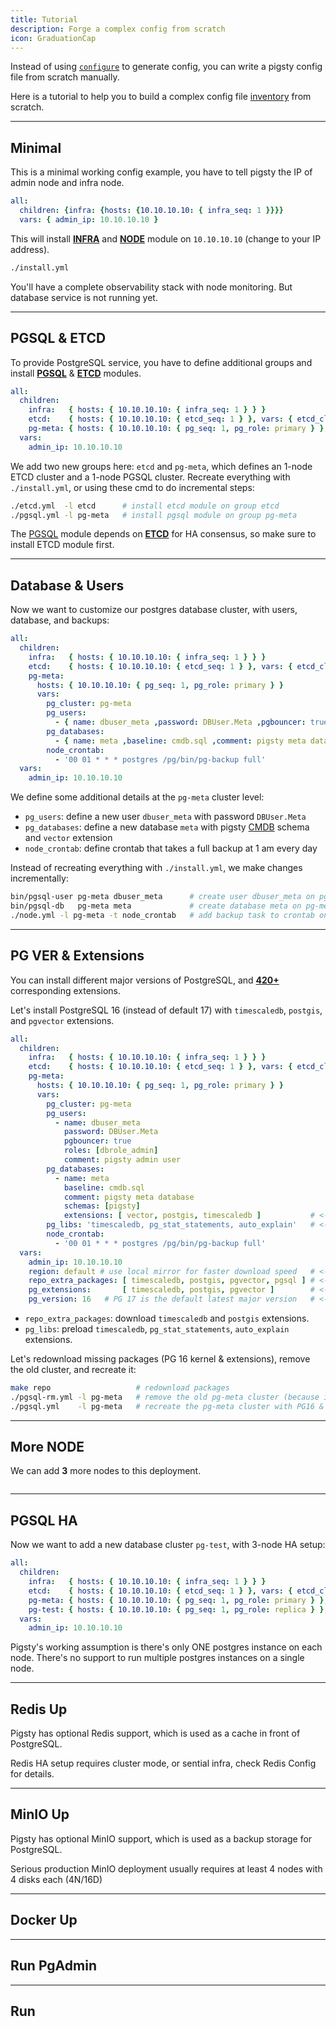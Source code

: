 ```yaml
---
title: Tutorial
description: Forge a complex config from scratch
icon: GraduationCap
---
```


Instead of using [`configure`](/docs/config/configure) to generate config, you can write a pigsty config file from scratch manually.

Here is a tutorial to help you to build a complex config file [inventory](/docs/config/inventory) from scratch.


--------

## Minimal

This is a minimal working config example, you have to tell pigsty the IP of admin node and infra node.

```yaml title="~/pigsty/pigsty.yml"
all:
  children: {infra: {hosts: {10.10.10.10: { infra_seq: 1 }}}}
  vars: { admin_ip: 10.10.10.10 }
```

This will install [**INFRA**](/docs/infra) and [**NODE**](/docs/node) module on `10.10.10.10` (change to your IP address).

```bash title="~/pigsty"
./install.yml
```

You'll have a complete observability stack with node monitoring. But database service is not running yet.



--------

## PGSQL & ETCD

To provide PostgreSQL service, you have to define additional groups and install [**PGSQL**](/docs/pgsql) & [**ETCD**](/docs/etcd) modules.

```yaml title="~/pigsty/pigsty.yml"
all:
  children:
    infra:   { hosts: { 10.10.10.10: { infra_seq: 1 } } }
    etcd:    { hosts: { 10.10.10.10: { etcd_seq: 1 } }, vars: { etcd_cluster: etcd } }
    pg-meta: { hosts: { 10.10.10.10: { pg_seq: 1, pg_role: primary } }, vars: { pg_cluster: pg-meta } }
  vars:
    admin_ip: 10.10.10.10
```

We add two new groups here: `etcd` and `pg-meta`, which defines an 1-node ETCD cluster and a 1-node PGSQL cluster.
Recreate everything with `./install.yml`, or using these cmd to do incremental steps:

```bash title="~/pigsty"
./etcd.yml  -l etcd      # install etcd module on group etcd
./pgsql.yml -l pg-meta   # install pgsql module on group pg-meta
```

The [PGSQL](/docs/pgsql) module depends on [**ETCD**](/docs/etcd) for HA consensus, so make sure to install ETCD module first.



--------

## Database & Users

Now we want to customize our postgres database cluster, with users, database, and backups:

```yaml title="~/pigsty/pigsty.yml"
all:
  children:
    infra:   { hosts: { 10.10.10.10: { infra_seq: 1 } } }
    etcd:    { hosts: { 10.10.10.10: { etcd_seq: 1 } }, vars: { etcd_cluster: etcd } }
    pg-meta:
      hosts: { 10.10.10.10: { pg_seq: 1, pg_role: primary } }
      vars:
        pg_cluster: pg-meta
        pg_users:
          - { name: dbuser_meta ,password: DBUser.Meta ,pgbouncer: true ,roles: [dbrole_admin] ,comment: admin user}
        pg_databases:
          - { name: meta ,baseline: cmdb.sql ,comment: pigsty meta database ,schemas: [pigsty] ,extensions: [vector]}
        node_crontab:
          - '00 01 * * * postgres /pg/bin/pg-backup full'
  vars:
    admin_ip: 10.10.10.10
```

We define some additional details at the `pg-meta` cluster level:

- `pg_users`: define a new user `dbuser_meta` with password `DBUser.Meta`
- `pg_databases`: define a new database `meta` with pigsty [CMDB](/docs/config/cmdb) schema and `vector` extension
- `node_crontab`: define crontab that takes a full backup at 1 am every day

Instead of recreating everything with `./install.yml`, we make changes incrementally:

```bash title="~/pigsty"
bin/pgsql-user pg-meta dbuser_meta      # create user dbuser_meta on pg-meta
bin/pgsql-db   pg-meta meta             # create database meta on pg-meta
./node.yml -l pg-meta -t node_crontab   # add backup task to crontab on pg-meta
```


--------

## PG VER & Extensions

You can install different major versions of PostgreSQL, and [**420+**](https://ext.pigsty.io/#/list) corresponding extensions.

Let's install PostgreSQL 16 (instead of default 17) with `timescaledb`, `postgis`, and `pgvector` extensions.

```yaml title="~/pigsty/pigsty.yml"
all:
  children:
    infra:   { hosts: { 10.10.10.10: { infra_seq: 1 } } }
    etcd:    { hosts: { 10.10.10.10: { etcd_seq: 1 } }, vars: { etcd_cluster: etcd } }
    pg-meta:
      hosts: { 10.10.10.10: { pg_seq: 1, pg_role: primary } }
      vars:
        pg_cluster: pg-meta
        pg_users:
          - name: dbuser_meta
            password: DBUser.Meta
            pgbouncer: true
            roles: [dbrole_admin]
            comment: pigsty admin user
        pg_databases:
          - name: meta
            baseline: cmdb.sql
            comment: pigsty meta database
            schemas: [pigsty]
            extensions: [ vector, postgis, timescaledb ]           # <--- CREATE EXTENSIONS
        pg_libs: 'timescaledb, pg_stat_statements, auto_explain'   # <--- LOAD EXTENSIONS
        node_crontab:
          - '00 01 * * * postgres /pg/bin/pg-backup full'
  vars:
    admin_ip: 10.10.10.10
    region: default # use local mirror for faster download speed   # <--- default|china|europe
    repo_extra_packages: [ timescaledb, postgis, pgvector, pgsql ] # <--- DOWNLOAD EXTENSIONS
    pg_extensions:       [ timescaledb, postgis, pgvector ]        # <--- INSTALL EXTENSIONS
    pg_version: 16   # PG 17 is the default latest major version   # <--- USE PG 16 VERSION
```

- `repo_extra_packages`: download `timescaledb` and `postgis` extensions.
- `pg_libs`: preload `timescaledb`, `pg_stat_statements`, `auto_explain` extensions.

Let's redownload missing packages (PG 16 kernel & extensions), remove the old cluster, and recreate it:

```bash
make repo                   # redownload packages
./pgsql-rm.yml -l pg-meta   # remove the old pg-meta cluster (because it is PG17)
./pgsql.yml    -l pg-meta   # recreate the pg-meta cluster with PG16 & extensions
````



--------

## More NODE

We can add **3** more nodes to this deployment.



```yaml
```



--------

## PGSQL HA

Now we want to add a new database cluster `pg-test`, with 3-node HA setup:

```yaml title="~/pigsty/pigsty.yml"
all:
  children:
    infra:   { hosts: { 10.10.10.10: { infra_seq: 1 } } }
    etcd:    { hosts: { 10.10.10.10: { etcd_seq: 1 } }, vars: { etcd_cluster: etcd } }
    pg-meta: { hosts: { 10.10.10.10: { pg_seq: 1, pg_role: primary } }, vars: { pg_cluster: pg-meta } }
    pg-test: { hosts: { 10.10.10.10: { pg_seq: 1, pg_role: replica } }, vars: { pg_cluster: pg-test } }
  vars:
    admin_ip: 10.10.10.10
```

Pigsty's working assumption is there's only ONE postgres instance on each node.
There's no support to run multiple postgres instances on a single node.



--------

## Redis Up

Pigsty has optional Redis support, which is used as a cache in front of PostgreSQL.

Redis HA setup requires cluster mode, or sential infra, check Redis Config for details.


--------

## MinIO Up

Pigsty has optional MinIO support, which is used as a backup storage for PostgreSQL.



Serious production MinIO deployment usually requires at least 4 nodes with 4 disks each (4N/16D)


--------

## Docker Up


--------

## Run PgAdmin


--------

## Run




